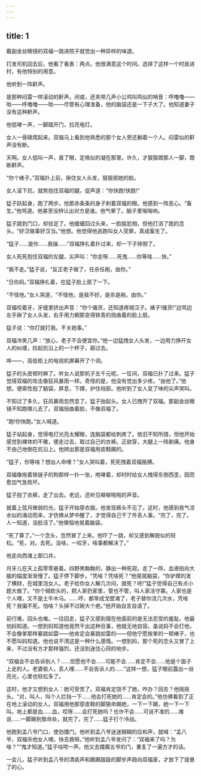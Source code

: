 ```yaml
---
---
---
```

title: 1
---



戴副金丝眼镜的双福一跳进院子就觉出一种异样的味道。

打发司机回去后，他看了看表：两点。他很满意这个时间。选择了这样一个时辰进村，有他特别的用意。

他听到一阵鼾声。

是那种闷雷一样滚动的鼾声。间或，还夹带几声小公鸡叫鸣似的哨音：呼噜噜——咝——呼噜噜——咝——尽管有心理准备，他的脑袋还是一下子大了。他知道妻子没有这种鼾声。

他低哮一声，一脚踏开门，拉亮电灯。

女人一骨碌爬起来。双福马上看到他熟悉的那个女人旁还躺着一个人。闷雷似的鼾声没有断。

天啊。女人低叫一声，直了眼，定格似的凝在那里。许久，才狠狠蹬那人一脚，蹬断鼾声。

“你个婊子。”双福扑上前，揪住女人头发，狠狠扇她的脸。

女人滚下炕，就势抱住双福的腿，促声道：“你快跑!快跑!”

猛子跃起身，跑了两步。他那赤条条的身子刺着双福的眼。他感到一阵恶心。“畜生。”他骂道。他甚至没辨认出对方是谁。他气晕了。脑子里嗡嗡响。

猛子跳到门口，却驻足了。他缓缓回过头来，一脸尴尬相，但他打消了跑的念头。“好汉做事好汉当。”他想。他觉得他逃跑叫女人受罪，真成畜生了。

“猛子……是你……我操……”双福挣扎着扑过来，却一下子摔倒了。

女人死死抱住双福的左腿，尖声叫：“你走呀……死鬼……你等啥……快。”

“我不走。”猛子说，“反正老子做了，任杀任剐，由你。”

“日你妈。”双福挣扎着，在猛子脸上扇了一下。

“不怪他。”女人哭道，“不怪他，是我不好。是杀是剐，由你。”

双福咬着牙，牙缝里挤出声音：“你个骚货，还知道疼贼汉子。婊子!骚货!”边骂边左手揪了女人头发，右手用力朝那变得铁青的扭曲着的脸上扇。

猛子说：“你打就打我。不关她事。”

双福冷笑几声：“放心，老子不会便宜你。”他一边猛拽女人头发，一边用力挣开女人的纠缠，捡起炕沿上的一个杯子，砸过去。

哗——，高低柜上的电视机屏幕开了个洞。

猛子的头皮顿时麻了。听女人说那机子五千元呢。一怔间，双福已扑了过来。猛子觉得双福的攻击像狂风暴雨一样。奇怪的是，他没有觉出多少疼。“由他了。”他想。便索性抱了脑袋，屏息，下蹲，护住裆部。他听到了女人变了味的尖声哭叫。

不知过了多久，狂风暴雨忽然息了。猛子抬起头。女人已拽开了双福。那副金丝眼镜不知跑哪儿去了。双福扭曲着脸，不像双福了。

“跑!你快跑。”女人喊道。

猛子站起身，觉得电灯光亮太耀眼，连脑袋都给刺疼了。依旧不知所措，但他开始感觉到裸体的不雅，便走过去，取过自己的衣裤。正欲穿，大腿上一阵剧痛。他身不由己地倒在炕沿上。他辨出那是双福用皮鞋踢的。

“猛子，你等啥？想出人命哩？”女人哭叫着，死死拽着双福胳膊。

双福像拖着铁链子的狗那样一扑一张，咆哮着，却时时给女人拽得东倒西歪，因而愈加气急败坏。

猛子抱了衣裤，走了出去。老远，还听见噼噼啪啪的声音。

就着上弦月微弱的光，猛子开始穿衣服。他发现裤头不见了。这时，他感到夜气凉水似的涌动而来，才仿佛从梦中醒了，才觉得自己干了件丢人事。“完了，完了。人一知道，没脸活了。”他懊恼地晃着脑袋。

“死了算了。”一个念头，忽然冒了上来。他吓了一跳，却又感到解脱似的轻松。“死，对。去死。没啥，一咬牙，啥事都解决了。”

他走向西滩上那口井。

月牙儿在天上孤零零悬着。四野黑黝黝的，静出一种死寂。走了一阵，血液拍向大脑的幅度渐渐慢了。猛子停下脚步。“凭啥？凭啥死？”他晃晃脑袋，“你驴撵的发了横财，在城里泡女人。老子给你女人解几次闷，就死？呸!”猛子觉得自己有点小题大做了。“你个贼砍头的，把人家扔家里，管也不管，叫人家活守寡。人家也是个人哩，又不是土牛木马。……哼，都旱成戈壁滩了，老子替你浇几次水，凭啥死？我偏不死。怕啥？头掉不过碗大个疤。”他开始自言自语了。

前行难，回头也难。一往回走，猛子又感到摆在他面前的是无法忍受的羞耻。他最怕妈知道。一想到妈知道他竟然干出这种丑事，他就无地自容。虽说妈不会打他，不会像爹那样暴跳如雷——他肯定会暴跳如雷的——但他宁愿挨爹的一顿棒子，也不愿叫妈知道。他也说不清这是一种什么感情。一想到妈，那个死的念头又冒了上来，不过没有方才那样强烈，还没到迷住心窍的地步。

“双福会不会告诉别人？……但愿他不会……可能不会……肯定不会……他是个面子上走的人。老婆偷人，丢人哩……不会告诉人的……”这样一想，猛子眼前露出一丝亮光，心里也轻松多了。

这时，他才又想到女人：她可受苦了。双福肯定饶不了她，咋办？回去？他摇摇头。“对，叫人，叫个人拦挡一下……他会打死她的……肯定会的。”他仿佛看到了正在地上滚动的女人。双福用他那穿皮鞋的脚狠命踢她，一下一下踢，她一下一下叫。地上都是血……血，哎呀……会打死她吗？也许不会……可说不准的……难说……一脚踢到致命处，就完了，完了……猛子打个冷战。

他跑到孟八爷门口，使劲擂门。他听到孟八爷迷迷糊糊的应和声，就喊：“孟八爷，双福杀他女人哩。快去救呀。”他听到孟八爷发问了：“双福来了吗？为啥？”“鬼才知道。”猛子咕哝一声。他又去擂瘸五爷的门，重复了一遍方才的话。

一会儿，猛子听到孟八爷的清痰声和踢踢趿趿的脚步声趋向双福家，才放下了提悬了的心。